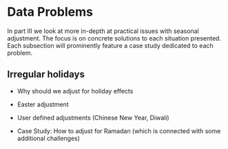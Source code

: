 
# Data Problems

In part III we look at more in-depth at practical issues with seasonal adjustment.
The focus is on concrete solutions to each situation presented.
Each subsection will prominently feature a case study dedicated to each problem.

## Irregular holidays

- Why should we adjust for holiday effects

- Easter adjustment

- User defined adjustments (Chinese New Year, Diwali)

- Case Study: How to adjust for Ramadan (which is connected with some additional challenges)


